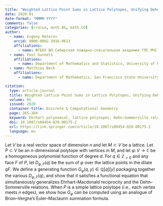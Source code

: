 ```yaml
---
title: "Weighted Lattice Point Sums in Lattice Polytopes, Unifying Dehn–Sommerville and Ehrhart–Macdonald"
date: 2020-01
date-format: "MMMM YYYY"
comments: false
categories: [статья, math.AG, math.CO]
author:
  - name: Evgeny Materov
    orcid: 0000-0002-3916-0613
    affiliations:
      - name: ФГБОУ ВО Сибирская пожарно-спасательная академия ГПС МЧС России
  - name: Paul Gunnels
    affiliations:
      - name: Department of Mathematics and Statistics, University of Massachusetts, Amherst, USA
  - name: Matthias Beck
    affiliations:
      - name: Department of Mathematics, San Francisco State University, USA           

citation: 
  type: article-journal
  title: Weighted Lattice Point Sums in Lattice Polytopes, Unifying Dehn–Sommerville and Ehrhart–Macdonald
  volume: 65
  issued: 2020
  container-title: Discrete & Computational Geometry
  page: 365–384
  keyword: Ehrhart polynomial, lattice polytopes, Dehn–Sommerville relations, Euler–Maclaurin summation
  doi: 10.1007/s00454-020-00175-2
  url: https://link.springer.com/article/10.1007/s00454-020-00175-2
  language: en
---
```


Let $V$ be a real vector space of dimension $n$ and let $M\subset V$ be a lattice. Let $P\subset V$ be an $n$-dimensional polytope with vertices in $M$, and let $\varphi\colon V\rightarrow \mathbb{C}$ be a homogeneous polynomial function of degree $d$.  For $q\in \mathbb{Z}_{>0}$ and any face $F$ of $P$, let $D_{\varphi, F}(q)$ be the sum of $\varphi$ over the lattice points in the dilate $qF$.  We define a generating function $G_{\varphi}(q,y) \in \mathbb{Q}[q][y]$ packaging together the various $D_{\varphi ,F}(q)$, and show that it satisfies a functional equation that simultaneously generalizes Ehrhart--Macdonald reciprocity and the Dehn--Sommerville relations.  When $P$ is a simple lattice polytope (i.e., each vertex meets $n$ edges), we show how $G_{\varphi}$ can be computed using an analogue of Brion--Vergne's Euler--Maclaurin summation formula.

